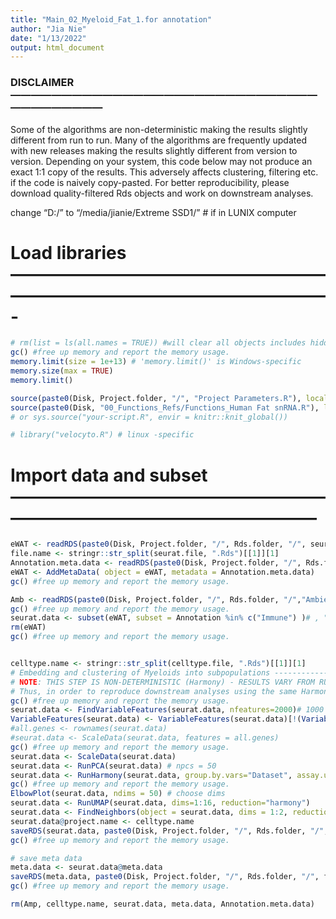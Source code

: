 ---
title: "Main_02_Myeloid_Fat_1.for annotation"
author: "Jia Nie"
date: "1/13/2022"
output: html_document
---

### DISCLAIMER ---------------------------------------------------------------------------------------------------------------------
Some of the algorithms are non-deterministic making the results slightly different from run to run.
Many of the algorithms are frequently updated with new releases making the results slightly different from version to version.
Depending on your system, this code below may not produce an exact 1:1 copy of the results. 
This adversely affects clustering, filtering etc. if the code is naively copy-pasted.
For better reproducibility, please download quality-filtered Rds objects and work on downstream analyses. 

change "D:/" to "/media/jianie/Extreme SSD1/" # if in LUNIX computer

# Load libraries -------------------------------------------------------------------------------------------------------------
```{r clear background, eval=TRUE, include=FALSE}
# rm(list = ls(all.names = TRUE)) #will clear all objects includes hidden objects.
gc() #free up memory and report the memory usage.
memory.limit(size = 1e+13) # 'memory.limit()' is Windows-specific
memory.size(max = TRUE)
memory.limit()
```

```{r, include=FALSE}
source(paste0(Disk, Project.folder, "/", "Project Parameters.R"), local = knitr::knit_global())
source(paste0(Disk, "00_Functions_Refs/Functions_Human Fat snRNA.R"), local = knitr::knit_global())
# or sys.source("your-script.R", envir = knitr::knit_global())
``` 

```{r install packages, eval=TRUE, include=FALSE}
# library("velocyto.R") # linux -specific
```

# Import data and subset -----------------------------------------------------------------------------------------------------------
```{r}
eWAT <- readRDS(paste0(Disk, Project.folder, "/", Rds.folder, "/", seurat.file))
file.name <- stringr::str_split(seurat.file, ".Rds")[[1]][1]
Annotation.meta.data <- readRDS(paste0(Disk, Project.folder, "/", Rds.folder, "/", file.name, "_Annotation.metadata.Rds"))  
eWAT <- AddMetaData( object = eWAT, metadata = Annotation.meta.data)
gc() #free up memory and report the memory usage.

Amb <- readRDS(paste0(Disk, Project.folder, "/", Rds.folder, "/","Ambient.Rds"))
gc() #free up memory and report the memory usage.
seurat.data <- subset(eWAT, subset = Annotation %in% c("Immune") )# , "Lymphoid_Cells", "Immune2", "Immune3","Immune4"
rm(eWAT)
gc() #free up memory and report the memory usage.


celltype.name <- stringr::str_split(celltype.file, ".Rds")[[1]][1]
# Embedding and clustering of Myeloids into subpopulations ---------------------------------------------------------------
# NOTE: THIS STEP IS NON-DETERMINISTIC (Harmony) - RESULTS VARY FROM RUN TO RUN. 
# Thus, in order to reproduce downstream analyses using the same Harmony results, please download Myeloid.Rds
gc() #free up memory and report the memory usage.
seurat.data <- FindVariableFeatures(seurat.data, nfeatures=2000)# 1000 in Sarvari
VariableFeatures(seurat.data) <- VariableFeatures(seurat.data)[!(VariableFeatures(seurat.data) %in% Amb)]
#all.genes <- rownames(seurat.data)
#seurat.data <- ScaleData(seurat.data, features = all.genes)
gc() #free up memory and report the memory usage.
seurat.data <- ScaleData(seurat.data)
seurat.data <- RunPCA(seurat.data) # npcs = 50
seurat.data <- RunHarmony(seurat.data, group.by.vars="Dataset", assay.use = "originalexp")
gc() #free up memory and report the memory usage.
ElbowPlot(seurat.data, ndims = 50) # choose dims
seurat.data <- RunUMAP(seurat.data, dims=1:16, reduction="harmony")
seurat.data <- FindNeighbors(object = seurat.data, dims = 1:2, reduction = "umap", k.param=50)
seurat.data@project.name <- celltype.name
saveRDS(seurat.data, paste0(Disk, Project.folder, "/", Rds.folder, "/", file.name, "_" ,celltype.file))
gc() #free up memory and report the memory usage.

# save meta data
meta.data <- seurat.data@meta.data
saveRDS(meta.data, paste0(Disk, Project.folder, "/", Rds.folder, "/", file.name, "_", celltype.name, "_basic.meta.data.Rds"))
gc() #free up memory and report the memory usage.
```


```{r}
rm(Amp, celltype.name, seurat.data, meta.data, Annotation.meta.data)
```
